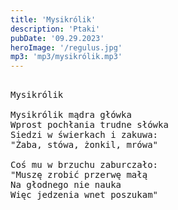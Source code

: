 ```yaml
---
title: 'Mysikrólik'
description: 'Ptaki'
pubDate: '09.29.2023'
heroImage: '/regulus.jpg'
mp3: 'mp3/mysikrólik.mp3'
---
```

<pre>
  
Mysikrólik

Mysikrólik mądra główka
Wprost pochłania trudne słówka
Siedzi w świerkach i zakuwa:
"Żaba, stówa, żonkil, mrówa"

Coś mu w brzuchu zaburczało:
"Muszę zrobić przerwę małą 
Na głodnego nie nauka
Więc jedzenia wnet poszukam" 
  
</pre>
